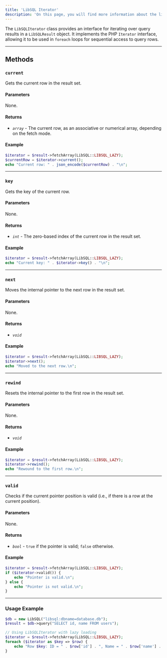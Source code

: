 ```yaml
---
title: 'LibSQL Iterator'
description: 'On this page, you will find more information about the libSQL Iterator and available functions.'
---
```


The `LibSQLIterator` class provides an interface for iterating over query results in a `LibSQLResult` object. It implements the PHP `Iterator` interface, allowing it to be used in `foreach` loops for sequential access to query rows.

---

## **Methods**

### `current`
Gets the current row in the result set.

#### **Parameters**  
None.

#### **Returns**  
- *`array`* - The current row, as an associative or numerical array, depending on the fetch mode.

#### **Example**
```php
$iterator = $result->fetchArray(LibSQL::LIBSQL_LAZY);
$currentRow = $iterator->current();
echo "Current row: " . json_encode($currentRow) . "\n";
```

---

### `key`
Gets the key of the current row.

#### **Parameters**  
None.

#### **Returns**  
- *`int`* - The zero-based index of the current row in the result set.

#### **Example**
```php
$iterator = $result->fetchArray(LibSQL::LIBSQL_LAZY);
echo "Current key: " . $iterator->key() . "\n";
```

---

### `next`
Moves the internal pointer to the next row in the result set.

#### **Parameters**  
None.

#### **Returns**  
- *`void`*

#### **Example**
```php
$iterator = $result->fetchArray(LibSQL::LIBSQL_LAZY);
$iterator->next();
echo "Moved to the next row.\n";
```

---

### `rewind`
Resets the internal pointer to the first row in the result set.

#### **Parameters**  
None.

#### **Returns**  
- *`void`*

#### **Example**
```php
$iterator = $result->fetchArray(LibSQL::LIBSQL_LAZY);
$iterator->rewind();
echo "Rewound to the first row.\n";
```

---

### `valid`
Checks if the current pointer position is valid (i.e., if there is a row at the current position).

#### **Parameters**  
None.

#### **Returns**  
- *`bool`* - `true` if the pointer is valid; `false` otherwise.

#### **Example**
```php
$iterator = $result->fetchArray(LibSQL::LIBSQL_LAZY);
if ($iterator->valid()) {
    echo "Pointer is valid.\n";
} else {
    echo "Pointer is not valid.\n";
}
```

---

### Usage Example

```php
$db = new LibSQL("libsql:dbname=database.db");
$result = $db->query("SELECT id, name FROM users");

// Using LibSQLIterator with lazy loading
$iterator = $result->fetchArray(LibSQL::LIBSQL_LAZY);
foreach ($iterator as $key => $row) {
    echo "Row $key: ID = " . $row['id'] . ", Name = " . $row['name'] . "\n";
}
```
